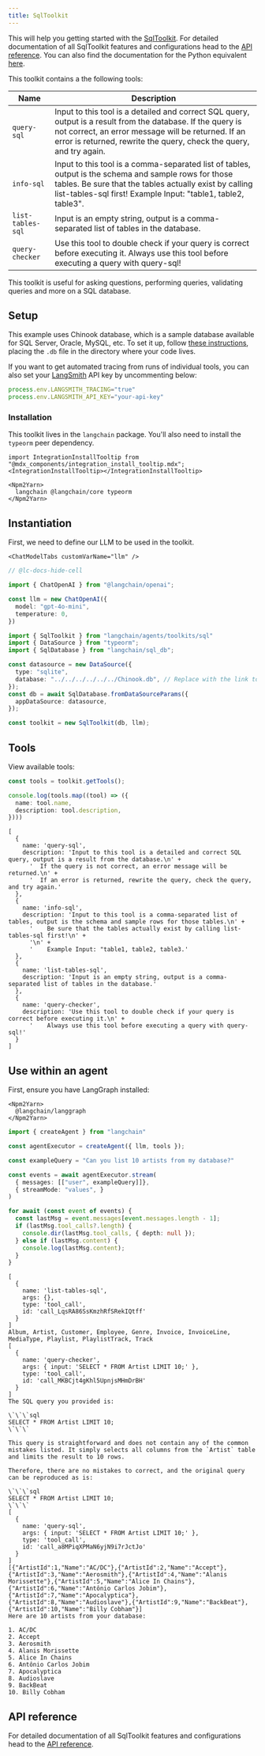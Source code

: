 ```yaml
---
title: SqlToolkit
---
```


This will help you getting started with the [SqlToolkit](/oss/javascript/langchain/tools#toolkits). For detailed documentation of all SqlToolkit features and configurations head to the [API reference](https://api.js.langchain.com/classes/langchain.agents_toolkits_sql.SqlToolkit.html). You can also find the documentation for the Python equivalent [here](https://python.langchain.com/docs/integrations/toolkits/sql_database/).

This toolkit contains a the following tools:

| Name              | Description                                                                                                                                                                                                                               |
|-------------------|-------------------------------------------------------------------------------------------------------------------------------------------------------------------------------------------------------------------------------------------|
| `query-sql`       | Input to this tool is a detailed and correct SQL query, output is a result from the database. If the query is not correct, an error message will be returned. If an error is returned, rewrite the query, check the query, and try again. |
| `info-sql`        | Input to this tool is a comma-separated list of tables, output is the schema and sample rows for those tables. Be sure that the tables actually exist by calling list-tables-sql first! Example Input: "table1, table2, table3".          |
| `list-tables-sql` | Input is an empty string, output is a comma-separated list of tables in the database.                                                                                                                                                     |
| `query-checker`   | Use this tool to double check if your query is correct before executing it. Always use this tool before executing a query with query-sql!                                                                                                 |

This toolkit is useful for asking questions, performing queries, validating queries and more on a SQL database.

## Setup

This example uses Chinook database, which is a sample database available for SQL Server, Oracle, MySQL, etc. To set it up, follow [these instructions](https://database.guide/2-sample-databases-sqlite/), placing the `.db` file in the directory where your code lives.

If you want to get automated tracing from runs of individual tools, you can also set your [LangSmith](https://docs.smith.langchain.com/) API key by uncommenting below:

```typescript
process.env.LANGSMITH_TRACING="true"
process.env.LANGSMITH_API_KEY="your-api-key"
```

### Installation

This toolkit lives in the `langchain` package. You'll also need to install the `typeorm` peer dependency.

```{=mdx}
import IntegrationInstallTooltip from "@mdx_components/integration_install_tooltip.mdx";
<IntegrationInstallTooltip></IntegrationInstallTooltip>

<Npm2Yarn>
  langchain @langchain/core typeorm
</Npm2Yarn>
```

## Instantiation

First, we need to define our LLM to be used in the toolkit.

```{=mdx}
<ChatModelTabs customVarName="llm" />
```

```typescript
// @lc-docs-hide-cell

import { ChatOpenAI } from "@langchain/openai";

const llm = new ChatOpenAI({
  model: "gpt-4o-mini",
  temperature: 0,
})
```

```typescript
import { SqlToolkit } from "langchain/agents/toolkits/sql"
import { DataSource } from "typeorm";
import { SqlDatabase } from "langchain/sql_db";

const datasource = new DataSource({
  type: "sqlite",
  database: "../../../../../../Chinook.db", // Replace with the link to your database
});
const db = await SqlDatabase.fromDataSourceParams({
  appDataSource: datasource,
});

const toolkit = new SqlToolkit(db, llm);
```

## Tools

View available tools:

```typescript
const tools = toolkit.getTools();

console.log(tools.map((tool) => ({
  name: tool.name,
  description: tool.description,
})))
```

```output
[
  {
    name: 'query-sql',
    description: 'Input to this tool is a detailed and correct SQL query, output is a result from the database.\n' +
      '  If the query is not correct, an error message will be returned.\n' +
      '  If an error is returned, rewrite the query, check the query, and try again.'
  },
  {
    name: 'info-sql',
    description: 'Input to this tool is a comma-separated list of tables, output is the schema and sample rows for those tables.\n' +
      '    Be sure that the tables actually exist by calling list-tables-sql first!\n' +
      '\n' +
      '    Example Input: "table1, table2, table3.'
  },
  {
    name: 'list-tables-sql',
    description: 'Input is an empty string, output is a comma-separated list of tables in the database.'
  },
  {
    name: 'query-checker',
    description: 'Use this tool to double check if your query is correct before executing it.\n' +
      '    Always use this tool before executing a query with query-sql!'
  }
]
```

## Use within an agent

First, ensure you have LangGraph installed:

```{=mdx}
<Npm2Yarn>
  @langchain/langgraph
</Npm2Yarn>
```

```typescript
import { createAgent } from "langchain"

const agentExecutor = createAgent({ llm, tools });
```

```typescript
const exampleQuery = "Can you list 10 artists from my database?"

const events = await agentExecutor.stream(
  { messages: [["user", exampleQuery]]},
  { streamMode: "values", }
)

for await (const event of events) {
  const lastMsg = event.messages[event.messages.length - 1];
  if (lastMsg.tool_calls?.length) {
    console.dir(lastMsg.tool_calls, { depth: null });
  } else if (lastMsg.content) {
    console.log(lastMsg.content);
  }
}
```

```output
[
  {
    name: 'list-tables-sql',
    args: {},
    type: 'tool_call',
    id: 'call_LqsRA86SsKmzhRfSRekIQtff'
  }
]
Album, Artist, Customer, Employee, Genre, Invoice, InvoiceLine, MediaType, Playlist, PlaylistTrack, Track
[
  {
    name: 'query-checker',
    args: { input: 'SELECT * FROM Artist LIMIT 10;' },
    type: 'tool_call',
    id: 'call_MKBCjt4gKhl5UpnjsMHmDrBH'
  }
]
The SQL query you provided is:

\`\`\`sql
SELECT * FROM Artist LIMIT 10;
\`\`\`

This query is straightforward and does not contain any of the common mistakes listed. It simply selects all columns from the `Artist` table and limits the result to 10 rows.

Therefore, there are no mistakes to correct, and the original query can be reproduced as is:

\`\`\`sql
SELECT * FROM Artist LIMIT 10;
\`\`\`
[
  {
    name: 'query-sql',
    args: { input: 'SELECT * FROM Artist LIMIT 10;' },
    type: 'tool_call',
    id: 'call_a8MPiqXPMaN6yjN9i7rJctJo'
  }
]
[{"ArtistId":1,"Name":"AC/DC"},{"ArtistId":2,"Name":"Accept"},{"ArtistId":3,"Name":"Aerosmith"},{"ArtistId":4,"Name":"Alanis Morissette"},{"ArtistId":5,"Name":"Alice In Chains"},{"ArtistId":6,"Name":"Antônio Carlos Jobim"},{"ArtistId":7,"Name":"Apocalyptica"},{"ArtistId":8,"Name":"Audioslave"},{"ArtistId":9,"Name":"BackBeat"},{"ArtistId":10,"Name":"Billy Cobham"}]
Here are 10 artists from your database:

1. AC/DC
2. Accept
3. Aerosmith
4. Alanis Morissette
5. Alice In Chains
6. Antônio Carlos Jobim
7. Apocalyptica
8. Audioslave
9. BackBeat
10. Billy Cobham
```

## API reference

For detailed documentation of all SqlToolkit features and configurations head to the [API reference](https://api.js.langchain.com/classes/langchain.agents_toolkits_sql.SqlToolkit.html).
